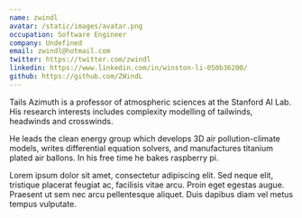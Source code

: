 ```yaml
---
name: zwindl
avatar: /static/images/avatar.png
occupation: Software Engineer
company: Undefined
email: zwindl@hotmail.com
twitter: https://twitter.com/zwindl
linkedin: https://www.linkedin.com/in/winston-li-050b36200/
github: https://github.com/ZWindL
---
```


Tails Azimuth is a professor of atmospheric sciences at the Stanford AI Lab. His research interests includes complexity modelling of tailwinds, headwinds and crosswinds.

He leads the clean energy group which develops 3D air pollution-climate models, writes differential equation solvers, and manufactures titanium plated air ballons. In his free time he bakes raspberry pi.

Lorem ipsum dolor sit amet, consectetur adipiscing elit. Sed neque elit, tristique placerat feugiat ac, facilisis vitae arcu. Proin eget egestas augue. Praesent ut sem nec arcu pellentesque aliquet. Duis dapibus diam vel metus tempus vulputate.
